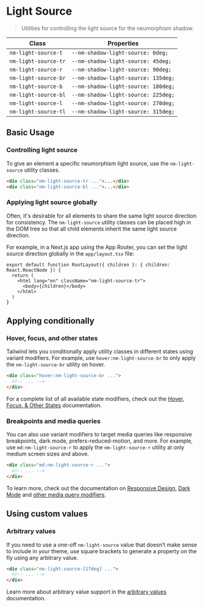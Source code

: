 
<Meta title="API/Light Source" />

# **Light Source**

> Utilities for controlling the light source for the neumorphism shadow.

| Class                | Properties                          |
| -------------------- | ----------------------------------- |
| `nm-light-source-t`  | `--nm-shadow-light-source: 0deg;`   |
| `nm-light-source-tr` | `--nm-shadow-light-source: 45deg;`  |
| `nm-light-source-r`  | `--nm-shadow-light-source: 90deg;`  |
| `nm-light-source-br` | `--nm-shadow-light-source: 135deg;` |
| `nm-light-source-b`  | `--nm-shadow-light-source: 180deg;` |
| `nm-light-source-bl` | `--nm-shadow-light-source: 225deg;` |
| `nm-light-source-l`  | `--nm-shadow-light-source: 270deg;` |
| `nm-light-source-tl` | `--nm-shadow-light-source: 315deg;` |

## Basic Usage

### Controlling light source

To give an element a specific neumorphism light source, use the `nm-light-source` utility classes.

```html
<div class="nm-light-source-tr ...">...</div>
<div class="nm-light-source-bl ...">...</div>
```

### Applying light source globally

Often, it's desirable for all elements to share the same light source direction for consistency. The `nm-light-source` utility classes can be placed high in the DOM tree so that all child elements inherit the same light source direction.

For example, in a Next.js app using the App Router, you can set the light source direction globally in the `app/layout.tsx` file:

```tsx
export default function RootLayout({ children }: { children: React.ReactNode }) {
  return (
    <html lang="en" className="nm-light-source-tr">
      <body>{children}</body>
    </html>
  )
}
```

## Applying conditionally

### Hover, focus, and other states

Tailwind lets you conditionally apply utility classes in different states using variant modifiers. For example, use `hover:nm-light-source-br` to only apply the `nm-light-source-br` utility on hover.

```html
<div class="hover:nm-light-source-br ...">
  <!-- ... -->
</div>
```

For a complete list of all available state modifiers, check out the [Hover, Focus, & Other States](https://tailwindcss.com/docs/hover-focus-and-other-states) documentation.

### Breakpoints and media queries

You can also use variant modifiers to target media queries like responsive breakpoints, dark mode, prefers-reduced-motion, and more. For example, use `md:nm-light-source-r` to apply the `nm-light-source-r` utility at only medium screen sizes and above.

```html
<div class="md:nm-light-source-r ...">
  <!-- ... -->
</div>
```

To learn more, check out the documentation on [Responsive Design](https://tailwindcss.com/docs/responsive-design), [Dark Mode](https://tailwindcss.com/docs/dark-mode) and [other media query modifiers](https://tailwindcss.com/docs/hover-focus-and-other-states#media-queries).

## Using custom values

### Arbitrary values

If you need to use a one-off `nm-light-source` value that doesn’t make sense to include in your theme, use square brackets to generate a property on the fly using any arbitrary value.

```html
<div class="nm-light-source-[17deg] ...">
  <!-- ... -->
</div>
```

Learn more about arbitrary value support in the [arbitrary values](https://tailwindcss.com/docs/adding-custom-styles#using-arbitrary-values) documentation.
